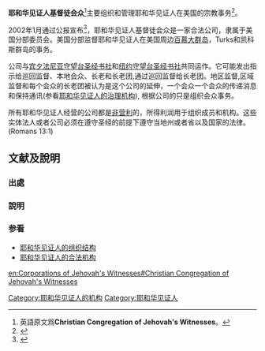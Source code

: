 {{耶和华见证人}}
'''耶和华见证人基督徒会众'''<ref group="注">英語原文爲'''Christian Congregation of Jehovah's Witnesses'''。</ref>主要组织和管理耶和华见证人在美国的宗教事务<ref>{{Cite journal|url=https://wol.jw.org/cmn-Hans/wol/d/r23/lp-chs/302003002|journal=耶和華見證人年鑑|year=2003年|pages=第24页|title=美国成立分部委员会}}</ref>。 

2002年1月通过公报宣布<ref>{{Cite journal|title=New Corporations Formed|url=https://faithleaks.org/wiki/documents/a/a5/Km_E_2002_-_Our_Kingdom_Ministry.pdf|author=|journal=王国传道月报|issue=1月|doi=|others=|year=2002年|volume=|page=第7頁|pmid=|access-date=2019-06-15|archive-date=2018-12-07|archive-url=https://web.archive.org/web/20181207054520/https://faithleaks.org/wiki/documents/a/a5/Km_E_2002_-_Our_Kingdom_Ministry.pdf|dead-url=no}}</ref>，耶和华见证人基督徒会众是一家合法公司，隶属于美国分部委员会。美国分部监督耶和华见证人在美国周边[[百慕大群岛|百慕大群岛]]，Turks和凯科斯群岛的事务。

公司与[[宾夕法尼亚守望台圣经书社|宾夕法尼亚守望台圣经书社]]和[[纽约守望台圣经书社|纽约守望台圣经书社]]共同运作。它可能发出指示给巡回监督、本地会众、长老和长老团,通过巡回监督给长老团。地区监督,区域监督和每个会众的长老团被认为是这个公司的延伸，一个会众一个会众的传递消息和保持通讯(参看[[耶和华见证人的组织结构#耶和华见证人治理机构|耶和华见证人的治理机构]]), 根据公司的只是组织会众事务。

所有耶和华见证人经营的公司都是[[非营利|非营利]]的，所得利润用于组织成员和机构。这些实体法人或者公司必须在遵守圣经的前提下遵守当地州或者省以及国家的法律。(Romans 13:1)

== 文献及說明 ==

=== 出處 ===
{{reflist}}

=== 說明 ===
{{reflist|group="注"}}

=== 参看 ===
*[[耶和华见证人的组织结构|耶和华见证人的组织结构]]
*[[耶和华见证人的合法机构|耶和华见证人的合法机构]]

[[Category:耶和华见证人的机构|Category:耶和华见证人的机构]]
[[Category:耶和华见证人|Category:耶和华见证人]]

[[en:Corporations_of_Jehovah's_Witnesses#Christian_Congregation_of_Jehovah's_Witnesses|en:Corporations of Jehovah's Witnesses#Christian Congregation of Jehovah's Witnesses]]